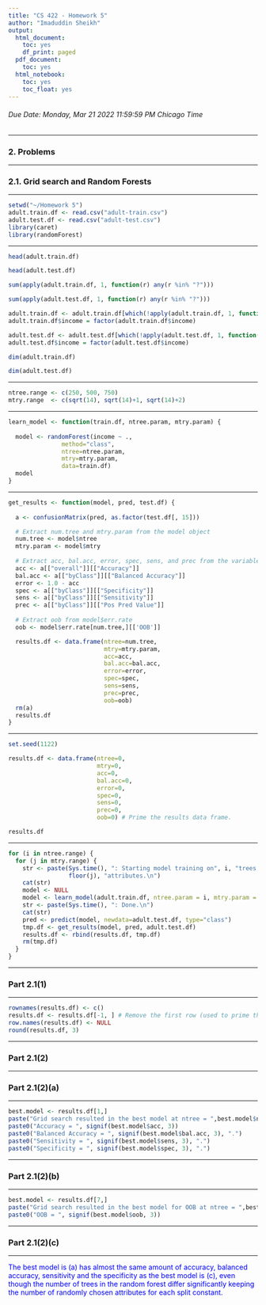 ---
title: "CS 422 - Homework 5"
author: "Imaduddin Sheikh"
output:
  html_document:
    toc: yes
    df_print: paged
  pdf_document:
    toc: yes
  html_notebook:
    toc: yes
    toc_float: yes
---

###### Due Date: Monday, Mar 21 2022 11:59:59 PM Chicago Time

******

### 2. Problems

******

### 2.1. Grid search and Random Forests

******

```{r}
setwd("~/Homework 5")
adult.train.df <- read.csv("adult-train.csv")
adult.test.df <- read.csv("adult-test.csv")
library(caret)
library(randomForest)
```

******

```{r}
head(adult.train.df)
```
```{r}
head(adult.test.df)
```

```{r}
sum(apply(adult.train.df, 1, function(r) any(r %in% "?")))
```
```{r}
sum(apply(adult.test.df, 1, function(r) any(r %in% "?")))
```

```{r}
adult.train.df <- adult.train.df[which(!apply(adult.train.df, 1, function(r) any(r %in% "?"))),]
adult.train.df$income = factor(adult.train.df$income)
```
```{r}
adult.test.df <- adult.test.df[which(!apply(adult.test.df, 1, function(r) any(r %in% "?"))),]
adult.test.df$income = factor(adult.test.df$income)
```
```{r}
dim(adult.train.df)
```
```{r}
dim(adult.test.df)
```

******

```{r}
ntree.range <- c(250, 500, 750)
mtry.range  <- c(sqrt(14), sqrt(14)+1, sqrt(14)+2)
```

******

```{r}
learn_model <- function(train.df, ntree.param, mtry.param) {
  
  model <- randomForest(income ~ ., 
               method="class", 
               ntree=ntree.param,
               mtry=mtry.param,
               data=train.df)
  model
}
```

******

```{r}
get_results <- function(model, pred, test.df) {
  
  a <- confusionMatrix(pred, as.factor(test.df[, 15]))

  # Extract num.tree and mtry.param from the model object
  num.tree <- model$ntree
  mtry.param <- model$mtry
  
  # Extract acc, bal.acc, error, spec, sens, and prec from the variable a.
  acc <- a[["overall"]][["Accuracy"]]
  bal.acc <- a[["byClass"]][["Balanced Accuracy"]]
  error <- 1.0 - acc
  spec <- a[["byClass"]][["Specificity"]]
  sens <- a[["byClass"]][["Sensitivity"]]
  prec <- a[["byClass"]][["Pos Pred Value"]]
  
  # Extract oob from model$err.rate
  oob <- model$err.rate[num.tree,][['OOB']]

  results.df <- data.frame(ntree=num.tree,
                           mtry=mtry.param,
                           acc=acc,
                           bal.acc=bal.acc,
                           error=error,
                           spec=spec,
                           sens=sens,
                           prec=prec,
                           oob=oob)
  rm(a)
  results.df
}
```

******

```{r}
set.seed(1122)

results.df <- data.frame(ntree=0,
                         mtry=0,
                         acc=0,
                         bal.acc=0,
                         error=0,
                         spec=0,
                         sens=0,
                         prec=0,
                         oob=0) # Prime the results data frame.

results.df
```

******

```{r}
for (i in ntree.range) {
  for (j in mtry.range) {
    str <- paste(Sys.time(), ": Starting model training on", i, "trees, and",
                 floor(j), "attributes.\n")
    cat(str)
    model <- NULL
    model <- learn_model(adult.train.df, ntree.param = i, mtry.param = j)
    str <- paste(Sys.time(), ": Done.\n")
    cat(str)
    pred <- predict(model, newdata=adult.test.df, type="class")
    tmp.df <- get_results(model, pred, adult.test.df)
    results.df <- rbind(results.df, tmp.df)
    rm(tmp.df)
  }
}
```

******

### Part 2.1(1)

******

```{r}
rownames(results.df) <- c()
results.df <- results.df[-1, ] # Remove the first row (used to prime the frame)
row.names(results.df) <- NULL
round(results.df, 3)
```

******

### Part 2.1(2)

******

### Part 2.1(2)(a)

******

```{r}
best.model <- results.df[1,]
paste("Grid search resulted in the best model at ntree = ",best.model$ntree, "and mtry = " ,best.model$mtry,".")
paste0("Accuracy = ", signif(best.model$acc, 3))
paste0("Balanced Accuracy = ", signif(best.model$bal.acc, 3), ".")
paste0("Sensitivity = ", signif(best.model$sens, 3), ".")
paste0("Specificity = ", signif(best.model$spec, 3), ".")
```

******

### Part 2.1(2)(b)

******

```{r}
best.model <- results.df[7,]
paste("Grid search resulted in the best model for OOB at ntree = ",best.model$ntree, "and mtry = " ,best.model$mtry,".")
paste0("OOB = ", signif(best.model$oob, 3))
```

******

### Part 2.1(2)(c)

******

<span style="color: blue;">The best model is (a) has almost the same amount of accuracy, balanced accuracy, sensitivity and the specificity as the best model is (c), even though the number of trees in the random forest differ significantly keeping the number of randomly chosen attributes for each split constant.</span>
